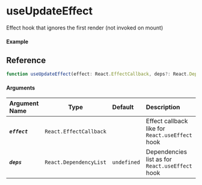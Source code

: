
<Meta title="Lifecycle/useUpdateEffect" component={Example} />

# useUpdateEffect

Effect hook that ignores the first render (not invoked on mount)

#### Example

<Canvas>
  <Story story={Example} />
</Canvas>

## Reference

```ts
function useUpdateEffect(effect: React.EffectCallback, deps?: React.DependencyList): void;
```

#### Arguments

| Argument Name  |          Type          | Default     | Description                                     |
| :------------- | :--------------------: | :---------- | :---------------------------------------------- |
| _**`effect`**_ | `React.EffectCallback` |             | Effect callback like for `React.useEffect` hook |
| _**`deps`**_   | `React.DependencyList` | `undefined` | Dependencies list as for `React.useEffect` hook |
